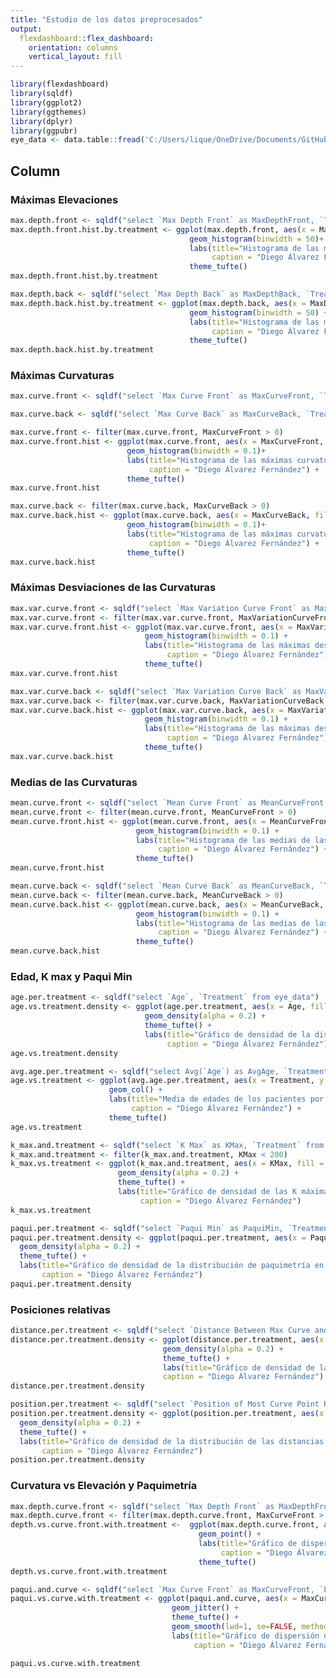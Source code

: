 ```yaml
---
title: "Estudio de los datos preprocesados"
output: 
  flexdashboard::flex_dashboard:
    orientation: columns
    vertical_layout: fill
---
```


```r
library(flexdashboard)
library(sqldf)
library(ggplot2)
library(ggthemes)
library(dplyr)
library(ggpubr)
eye_data <- data.table::fread('C:/Users/lique/OneDrive/Documents/GitHub/master-data-science/preprocessed_data/csv_eye.csv', sep = ";")
```

Column {.tabset}
-----------------------------------------------------------------------

### Máximas Elevaciones

```r
max.depth.front <- sqldf("select `Max Depth Front` as MaxDepthFront, `Treatment` from eye_data")
max.depth.front.hist.by.treatment <- ggplot(max.depth.front, aes(x = MaxDepthFront, fill = Treatment)) + 
                                        geom_histogram(binwidth = 50)+
                                        labs(title="Histograma de las máximas elevaciones de la \nzona posterior del ojo del paciente en \nfunción del tratamiento dado", 
                                             caption = "Diego Álvarez Fernández") + 
                                        theme_tufte()
max.depth.front.hist.by.treatment

max.depth.back <- sqldf("select `Max Depth Back` as MaxDepthBack, `Treatment` from eye_data")
max.depth.back.hist.by.treatment <- ggplot(max.depth.back, aes(x = MaxDepthBack, fill = Treatment))+ 
                                        geom_histogram(binwidth = 50) +
                                        labs(title="Histograma de las máximas elevaciones de la \nzona anterior del ojo del paciente en función \ndel tratamiento dado", 
                                             caption = "Diego Álvarez Fernández") + 
                                        theme_tufte()
max.depth.back.hist.by.treatment

```


### Máximas Curvaturas
```r
max.curve.front <- sqldf("select `Max Curve Front` as MaxCurveFront, `Treatment` from eye_data")

max.curve.back <- sqldf("select `Max Curve Back` as MaxCurveBack, `Treatment` from eye_data")

max.curve.front <- filter(max.curve.front, MaxCurveFront > 0)
max.curve.front.hist <- ggplot(max.curve.front, aes(x = MaxCurveFront, fill = Treatment)) + 
                          geom_histogram(binwidth = 0.1)+
                          labs(title="Histograma de las máximas curvaturas de la \nzona posterior del ojo del paciente en función \ndel tratamiento dado", 
                               caption = "Diego Álvarez Fernández") + 
                          theme_tufte()
max.curve.front.hist

max.curve.back <- filter(max.curve.back, MaxCurveBack > 0)
max.curve.back.hist <- ggplot(max.curve.back, aes(x = MaxCurveBack, fill = Treatment)) + 
                          geom_histogram(binwidth = 0.1)+
                          labs(title="Histograma de las máximas curvaturas de la \nzona anterior del ojo del paciente en función \ndel tratamiento dado", 
                               caption = "Diego Álvarez Fernández") + 
                          theme_tufte()
max.curve.back.hist
```

### Máximas Desviaciones de las Curvaturas

```r
max.var.curve.front <- sqldf("select `Max Variation Curve Front` as MaxVariationCurveFront, `Treatment` from eye_data")
max.var.curve.front <- filter(max.var.curve.front, MaxVariationCurveFront > 0)
max.var.curve.front.hist <- ggplot(max.var.curve.front, aes(x = MaxVariationCurveFront, fill = Treatment)) + 
                              geom_histogram(binwidth = 0.1) +
                              labs(title="Histograma de las máximas desviaciones de las curvaturas de la \nzona posterior del ojo del paciente en función \ndel tratamiento dado", 
                                   caption = "Diego Álvarez Fernández") + 
                              theme_tufte()
max.var.curve.front.hist

max.var.curve.back <- sqldf("select `Max Variation Curve Back` as MaxVariationCurveBack, `Treatment` from eye_data")
max.var.curve.back <- filter(max.var.curve.back, MaxVariationCurveBack > 0)
max.var.curve.back.hist <- ggplot(max.var.curve.back, aes(x = MaxVariationCurveBack, fill = Treatment)) +
                              geom_histogram(binwidth = 0.1) +
                              labs(title="Histograma de las máximas desviaciones de las curvaturas de la \nzona anterior del ojo del paciente en función \ndel tratamiento dado", 
                                   caption = "Diego Álvarez Fernández") + 
                              theme_tufte()
max.var.curve.back.hist
```

### Medias de las Curvaturas

```r
mean.curve.front <- sqldf("select `Mean Curve Front` as MeanCurveFront, `Treatment` from eye_data")
mean.curve.front <- filter(mean.curve.front, MeanCurveFront > 0)
mean.curve.front.hist <- ggplot(mean.curve.front, aes(x = MeanCurveFront, fill = Treatment)) + 
                            geom_histogram(binwidth = 0.1) +
                            labs(title="Histograma de las medias de las curvaturas de la \nzona posterior del ojo del paciente en función \ndel tratamiento dado", 
                                 caption = "Diego Álvarez Fernández") + 
                            theme_tufte()
mean.curve.front.hist

mean.curve.back <- sqldf("select `Mean Curve Back` as MeanCurveBack, `Treatment` from eye_data")
mean.curve.back <- filter(mean.curve.back, MeanCurveBack > 0)
mean.curve.back.hist <- ggplot(mean.curve.back, aes(x = MeanCurveBack, fill = Treatment)) + 
                            geom_histogram(binwidth = 0.1) +
                            labs(title="Histograma de las medias de las curvaturas de la \nzona anterior del ojo del paciente en función \ndel tratamiento dado", 
                                 caption = "Diego Álvarez Fernández") + 
                            theme_tufte()
mean.curve.back.hist
```

### Edad, K max y Paqui Min

```r
age.per.treatment <- sqldf("select `Age`, `Treatment` from eye_data")
age.vs.treatment.density <- ggplot(age.per.treatment, aes(x = Age, fill = Treatment)) + 
                              geom_density(alpha = 0.2) + 
                              theme_tufte() + 
                              labs(title="Gráfico de densidad de la distribución de edades en \nfunción del tratamiento", 
                                   caption = "Diego Álvarez Fernández")
age.vs.treatment.density

avg.age.per.treatment <- sqldf("select Avg(`Age`) as AvgAge, `Treatment` from eye_data group by Treatment ")
age.vs.treatment <- ggplot(avg.age.per.treatment, aes(x = Treatment, y = AvgAge)) + 
                      geom_col() + 
                      labs(title="Media de edades de los pacientes por el \ntratamiento indicado", 
                           caption = "Diego Álvarez Fernández") +
                      theme_tufte()
age.vs.treatment

k_max.and.treatment <- sqldf("select `K Max` as KMax, `Treatment` from eye_data")
k_max.and.treatment <- filter(k_max.and.treatment, KMax < 200)
k_max.vs.treatment <- ggplot(k_max.and.treatment, aes(x = KMax, fill = Treatment)) + 
                        geom_density(alpha = 0.2) + 
                        theme_tufte() + 
                        labs(title="Gráfico de densidad de las K máximas en función del \ntratamiento", 
                             caption = "Diego Álvarez Fernández")
k_max.vs.treatment

paqui.per.treatment <- sqldf("select `Paqui Min` as PaquiMin, `Treatment` from eye_data")
paqui.per.treatment.density <- ggplot(paqui.per.treatment, aes(x = PaquiMin, fill = Treatment)) + 
  geom_density(alpha = 0.2) + 
  theme_tufte() + 
  labs(title="Gráfico de densidad de la distribución de paquimetría en \nfunción del tratamiento", 
       caption = "Diego Álvarez Fernández")
paqui.per.treatment.density
```


### Posiciones relativas

```r
distance.per.treatment <- sqldf("select `Distance Between Max Curve and Min Paqui` as Distance, `Treatment` from eye_data")
distance.per.treatment.density <- ggplot(distance.per.treatment, aes(x = Distance, fill = Treatment)) + 
                                  geom_density(alpha = 0.2) + 
                                  theme_tufte() + 
                                  labs(title="Gráfico de densidad de la distribución de las distancias entre \nlos puntos de máxima curvatura y mínima paquimetría en \nfunción del tratamiento", 
                                  caption = "Diego Álvarez Fernández")
distance.per.treatment.density

position.per.treatment <- sqldf("select `Position of Most Curve Point Relative to Center` as Position, `Treatment` from eye_data")
position.per.treatment.density <- ggplot(position.per.treatment, aes(x = Position, fill = Treatment)) + 
  geom_density(alpha = 0.2) + 
  theme_tufte() + 
  labs(title="Gráfico de densidad de la distribución de las distancias entre \nlos puntos de máxima curvatura y el centro de la cornea \nfunción del tratamiento", 
       caption = "Diego Álvarez Fernández")
position.per.treatment.density
```


### Curvatura vs Elevación y Paquimetría

```r
max.depth.curve.front <- sqldf("select `Max Depth Front` as MaxDepthFront, `Max Curve Front` as MaxCurveFront, `Treatment` from eye_data")
max.depth.curve.front <- filter(max.depth.curve.front, MaxCurveFront > 0)
depth.vs.curve.front.with.treatment <-  ggplot(max.depth.curve.front, aes(x = MaxDepthFront, y = MaxCurveFront, colour = Treatment)) + 
                                          geom_point() +
                                          labs(title="Gráfico de dispersión entre la máxima profundidad \ny la máxima curvatura de la zona posterior del ojo \nen función del tratamiento", 
                                               caption = "Diego Álvarez Fernández") + 
                                          theme_tufte()
depth.vs.curve.front.with.treatment

paqui.and.curve <- sqldf("select `Max Curve Front` as MaxCurveFront, `Paqui Min` as PaquiMin, `Treatment` from eye_data")
paqui.vs.curve.with.treatment <- ggplot(paqui.and.curve, aes(x = MaxCurveFront, y = PaquiMin, colour = Treatment)) + 
                                    geom_jitter() + 
                                    theme_tufte() + 
                                    geom_smooth(lwd=1, se=FALSE, method="lm", col="black") + 
                                    labs(title="Gráfico de dispersión de la máxima curvatura posterior \nfrente a la mínima paquimetría en función del \ntratamiento", 
                                         caption = "Diego Álvarez Fernández")

paqui.vs.curve.with.treatment
```
